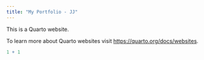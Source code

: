 ---
title: "My Portfolio - JJ"
---

This is a Quarto website.

To learn more about Quarto websites visit <https://quarto.org/docs/websites>.

```{r}
1 + 1
```
